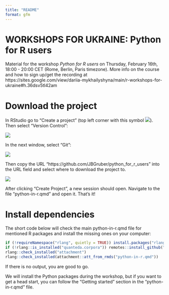 ```yaml
---
title: "README"
format: gfm
---
```


# WORKSHOPS FOR UKRAINE: Python for R users

Material for the workshop *Python for R users* on Thursday, February 16th, 18:00 - 20:00 CET (Rome, Berlin, Paris timezone).
More info on the course and how to sign up/get the recording at https://sites.google.com/view/dariia-mykhailyshyna/main/r-workshops-for-ukraine#h.36dsv5tl42am

# Download the project

In RStudio go to "Create a project" (top left corner with this symbol ![](media/new_project.png)).
Then select "Version Control":

![](media/wizard.png)

In the next window, select "Git":

![](media/wizard-2.png)

Then copy the URL "https://github.com/JBGruber/python_for_r_users" into the URL field and select where to download the project to.

![](media/wizard-3.png)

After clicking "Create Project", a new session should open.
Navigate to the file "python-in-r.qmd" and open it.
That's it!

# Install dependencies

The short code below will check the main python-in-r.qmd file for mentioned R packages and install the missing ones on your computer:

```r
if (!requireNamespace("rlang", quietly = TRUE)) install.packages("rlang", dependencies = TRUE)
if (!rlang::is_installed("quanteda.corpora")) remotes::install_github("quanteda/quanteda.corpora")
rlang::check_installed("attachment")
rlang::check_installed(attachment::att_from_rmds("python-in-r.qmd"))
```

If there is no output, you are good to go.

We will install the Python packages during the workshop, but if you want to get a head start, you can follow the "Getting started" section in the "python-in-r.qmd" file. 

